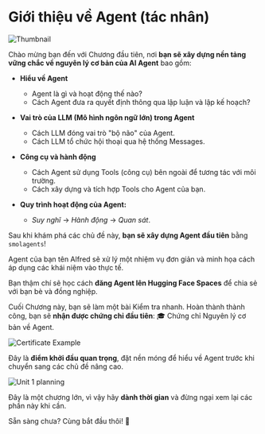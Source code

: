 # Giới thiệu về Agent (tác nhân)

<img src="https://huggingface.co/datasets/agents-course/course-images/resolve/main/en/unit1/thumbnail.jpg" alt="Thumbnail"/>

Chào mừng bạn đến với Chương đầu tiên, nơi **bạn sẽ xây dựng nền tảng vững chắc về nguyên lý cơ bản của AI Agent** bao gồm:

- **Hiểu về Agent**  
  - Agent là gì và hoạt động thế nào?  
  - Cách Agent đưa ra quyết định thông qua lập luận và lập kế hoạch?

- **Vai trò của LLM (Mô hình ngôn ngữ lớn) trong Agent**  
  - Cách LLM đóng vai trò "bộ não" của Agent.  
  - Cách LLM tổ chức hội thoại qua hệ thống Messages.

- **Công cụ và hành động**  
  - Cách Agent sử dụng Tools (công cụ) bên ngoài để tương tác với môi trường.  
  - Cách xây dựng và tích hợp Tools cho Agent của bạn.

- **Quy trình hoạt động của Agent:** 
  - *Suy nghĩ* → *Hành động* → *Quan sát*.

Sau khi khám phá các chủ đề này, **bạn sẽ xây dựng Agent đầu tiên** bằng `smolagents`!

Agent của bạn tên Alfred sẽ xử lý một nhiệm vụ đơn giản và minh họa cách áp dụng các khái niệm vào thực tế.

Bạn thậm chí sẽ học cách **đăng Agent lên Hugging Face Spaces** để chia sẻ với bạn bè và đồng nghiệp.

Cuối Chương này, bạn sẽ làm một bài Kiểm tra nhanh. Hoàn thành thành công, bạn sẽ **nhận được chứng chỉ đầu tiên**: 🎓 Chứng chỉ Nguyên lý cơ bản về Agent.

<img src="https://huggingface.co/datasets/agents-course/course-images/resolve/main/en/unit1/certificate-example.jpg" alt="Certificate Example"/>

Đây là **điểm khởi đầu quan trọng**, đặt nền móng để hiểu về Agent trước khi chuyển sang các chủ đề nâng cao.

<img src="https://huggingface.co/datasets/agents-course/course-images/resolve/main/en/unit1/whiteboard-no-check.jpg" alt="Unit 1 planning"/>

Đây là một chương lớn, vì vậy hãy **dành thời gian** và đừng ngại xem lại các phần này khi cần.

Sẵn sàng chưa? Cùng bắt đầu thôi! 🚀